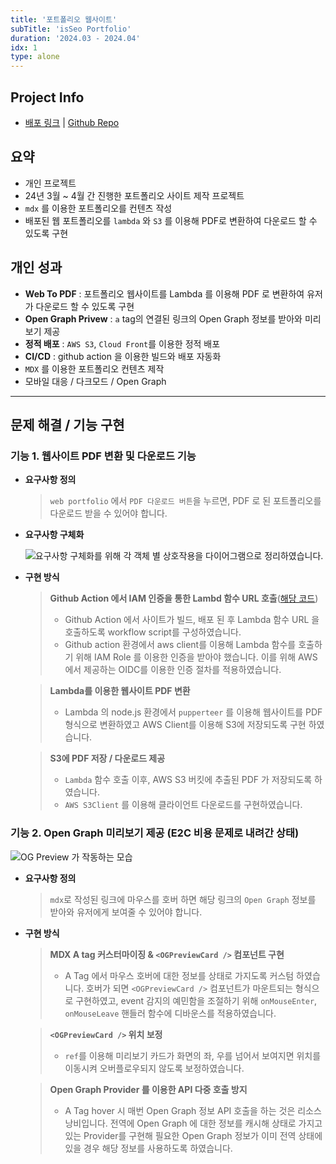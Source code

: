 ```yaml
---
title: '포트폴리오 웹사이트'
subTitle: 'isSeo Portfolio'
duration: '2024.03 - 2024.04'
idx: 1
type: alone
---
```



<ProjectMainImage contents={contents} />

## Project Info

- [배포 링크](https://seo-portfolio-sepia.vercel.app/ 'preview') | [Github Repo](https://github.com/Seo0H/seo-portfolio 'preview')

## 요약

- 개인 프로젝트
- 24년 3월 ~ 4월 간 진행한 포트폴리오 사이트 제작 프로젝트
- `mdx` 를 이용한 포트폴리오를 컨텐츠 작성
- 배포된 웹 포트폴리오를 `lambda` 와 `S3` 를 이용해 PDF로 변환하여 다운로드 할 수 있도록 구현

## 개인 성과

- **Web To PDF** : 포트폴리오 웹사이트를 Lambda 를 이용해 PDF 로 변환하여 유저가 다운로드 할 수 있도록 구현
- **Open Graph Privew** : `a` tag의 연결된 링크의 Open Graph 정보를 받아와 미리보기 제공
- **정적 배포** : `AWS S3`, `Cloud Front`를 이용한 정적 배포
- **CI/CD** : github action 을 이용한 빌드와 배포 자동화
- `MDX` 를 이용한 포트폴리오 컨텐츠 제작
- 모바일 대응 / 다크모드 / Open Graph

<div className='print:h-5' />

---

## 문제 해결 / 기능 구현

### 기능 1. 웹사이트 PDF 변환 및 다운로드 기능

- **요구사항 정의**

  > `web portfolio` 에서 `PDF 다운로드 버튼`을 누르면, PDF 로 된 포트폴리오를 다운로드 받을 수 있어야 합니다.

- **요구사항 구체화**

  ![요구사항 구체화를 위해 각 객체 별 상호작용을 다이어그램으로 정리하였습니다.](/posts/portfolio/web_to_pdf_diagram.png)

- **구현 방식**

  > **Github Action 에서 IAM 인증을 통한 Lambd 함수 URL 호출**([해당 코드](https://github.com/Seo0H/seo-portfolio/blob/main/.github/workflows/lambda-pdf.yml))
  >
  > - Github Action 에서 사이트가 빌드, 배포 된 후 Lambda 함수 URL 을 호출하도록 workflow script를 구성하였습니다.
  > - Github action 환경에서 aws client를 이용해 Lambda 함수를 호출하기 위해 IAM Role 를 이용한 인증을 받아야 했습니다. 이를 위해 AWS 에서 제공하는 OIDC를 이용한 인증 절차를 적용하였습니다.

  > **Lambda를 이용한 웹사이트 PDF 변환**
  >
  > - Lambda 의 node.js 환경에서 `pupperteer` 를 이용해 웹사이트를 PDF 형식으로 변환하였고 AWS Client를 이용해 S3에 저장되도록 구현 하였습니다.

  > **S3에 PDF 저장 / 다운로드 제공**
  >
  > - `Lambda` 함수 호출 이후, AWS S3 버킷에 추출된 PDF 가 저장되도록 하였습니다.
  > - `AWS S3Client` 를 이용해 클라이언트 다운로드를 구현하였습니다.

<div className='hidden print:block print:break-before-page' />

### 기능 2. Open Graph 미리보기 제공 (E2C 비용 문제로 내려간 상태)

![OG Preview 가 작동하는 모습](/posts/portfolio/4.png)

- **요구사항 정의**

  > `mdx`로 작성된 링크에 마우스를 호버 하면 해당 링크의 `Open Graph` 정보를 받아와 유저에게 보여줄 수 있어야 합니다.

- **구현 방식**

  > **MDX A tag 커스터마이징 & `<OGPreviewCard />` 컴포넌트 구현**
  >
  > - A Tag 에서 마우스 호버에 대한 정보를 상태로 가지도록 커스텀 하였습니다. 호버가 되면 `<OGPreviewCard />` 컴포넌트가 마운트되는 형식으로 구현하였고, event 감지의 예민함을 조절하기 위해 `onMouseEnter`, `onMouseLeave` 핸들러 함수에 디바운스를 적용하였습니다.

  > **`<OGPreviewCard />` 위치 보정**
  >
  > - `ref`를 이용해 미리보기 카드가 화면의 좌, 우를 넘어서 보여지면 위치를 이동시켜 오버플로우되지 않도록 보정하였습니다.

  > **Open Graph Provider 를 이용한 API 다중 호출 방지**
  >
  > - A Tag hover 시 매번 Open Graph 정보 API 호출을 하는 것은 리소스 낭비입니다. 전역에 Open Graph 에 대한 정보를 캐시해 상태로 가지고 있는 Provider를 구현해 필요한 Open Graph 정보가 이미 전역 상태에 있을 경우 해당 정보를 사용하도록 하였습니다.
